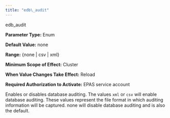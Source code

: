 ```yaml
---
title: "edb\_audit"
---
```


<div id="edb_audit" class="registered_link"></div>


<div class="index">

edb_audit

</div>

**Parameter Type:** Enum

**Default Value:** none

**Range:** {none | csv | xml}

**Minimum Scope of Effect:** Cluster

**When Value Changes Take Effect:** Reload

**Required Authorization to Activate:** EPAS service account

Enables or disables database auditing. The values `xml` or `csv` will enable database auditing. These values represent the file format in which auditing information will be captured. none will disable database auditing and is also the default.
